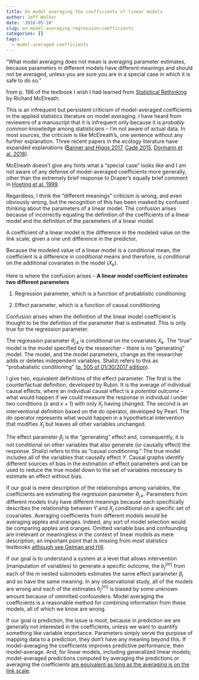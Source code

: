 ```yaml
---
title: On model averaging the coefficients of linear models
author: Jeff Walker
date: '2018-05-10'
slug: on-model-averaging-regression-coefficients
categories: []
tags:
  - model-averaged coefficients
---
```

"What model averaging does not mean is averaging parameter estimates, because parameters in different models have different meanings and should not be averaged, unless you are sure you are in a special case in which it is safe to do so."

from p. 196 of the textbook I wish I had learned from [Statistical Rethinking](http://xcelab.net/rm/statistical-rethinking/){target="_blank"} by Richard McElreath.

This is an infrequent but persistent criticism of model-averaged coefficients in the applied statistics literature on model averaging. I have heard from reviewers of a manuscript that it is infrequent only because it is *probably* common knowledge among statisticians -- I'm not aware of actual data. In most sources, the criticism is like McElreath's, one sentence without any further explanation. Three recent papers in the ecology literature have expanded explanations ([Banner and Higgs 2017](https://scholar.google.com/scholar?q=Considerations+for+assessing+model+averaging+of+regression+coefficients&hl=en&as_sdt=0&as_vis=1&oi=scholart&sa=X&ved=0ahUKEwjEkdHjh_TaAhWhwVkKHV21DEwQgQMIJTAA){target="_blank"}, [Cade 2015](https://scholar.google.com/scholar?hl=en&as_sdt=0%2C20&q=Model+averaging+and+muddled+multimodel+inferences&btnG=){target="_blank"}, [Dormann et al. 2018](https://scholar.google.com/scholar?hl=en&as_sdt=0%2C20&q=Model+averaging+in+ecology%3A+a+review+of+Bayesian%2C+information‐theoretic+and+tactical+approaches+for+predictive+inference&btnG=){target="_blank"}).

McElreath doesn't give any hints what a "special case" looks like and I am not aware of any defense of model-averaged coefficients more generally, other than the extremely brief response to Draper's equally brief comment in  [Hoeting et al. 1999](https://scholar.google.com/scholar?cluster=4093301480813393179&hl=en&as_sdt=0,20){target="_blank"}.

Regardless, I think the "different meanings" criticism is wrong, and even obviously wrong, but the recognition of this has been masked by confused thinking about the parameters of a linear model. The confusion arises because of incorrectly equating the definition of the coefficients of a linear model and the definition of the parameters of a linear model.

A coefficient of a linear model is the difference in the modeled value on the link scale, given a one unit difference in the predictor,

\begin{equation}
b_j.k = (\hat{Y}|X_j=x+1, X_k=x_k) - (\hat{Y}|X_j=x, X_k=x_k)
\end{equation}

Because the modeled value of a linear model is a conditional mean, the coefficient is a difference in conditional means and therefore, is conditional on the additional covariates in the model ($X_k$).

Here is where the confusion arises -- **A linear model coefficient estimates two different parameters**

1. Regression parameter, which is a function of probablistic conditioning
\begin{equation}
\theta_{j.k} = E[Y|X_j=x+1, X_k=x_k] - E[Y|X_j=x, X_k=x_k]
\end{equation}

2. Effect parameter, which is a function of causal conditioning
\begin{equation}
\beta_j = E((Y_i | {X_j=x+1}) - (Y_i | {X_j=x}))
\end {equation}

\begin{equation}
\beta_j = E(Y | do(X_j=x+1)) - E(Y | do(X_j=x))
\end{equation}

Confusion arises when the definition of the linear model coefficient is thought to be the defintion of the parameter that is estimated. This is only true for the regression parameter.

The regression parameter $\theta_{j.k}$ is conditional on the covariates $X_k$. The "true" model is the model specified by the researcher -- there is no "generating" model. The model, and the model parameters, change as the researcher adds or deletes independent variables. Shalizi refers to this as "probabalistic conditioning" ([p. 505 of 01/30/2017 edition](http://www.stat.cmu.edu/~cshalizi/ADAfaEPoV/){target="_blank"}).

I give two, equivalent definitions of the effect parameter. The first is the counterfactual definition, developed by Rubin. It is the average of individual causal effects, where an individual causal effect is a *potential outcome* -- what would happen if we could measure the response in individual $i$ under two conditions ($x$ and $x + 1$) with only $X_j$ having changed. The second is an interventional definition based on the $do$ operator, developed by Pearl. The $do$ operator represents what would happen in a hypothetical intervention that modifies $X_j$  but leaves all other variables unchanged.

The effect parameter $\beta_j$ is the "generating" effect and, consequently, it is not conditional on other variables that also generate (or causally effect) the response. Shalizi refers to this as "causal conditioning." The true model includes all of the variables that causally effect $Y$. Causal graphs identify different sources of bias in the estimation of effect parameters and can be used to reduce the true model down to the set of variables necessary to estimate an effect without bias.

If our goal is mere description of the relationships among variables, the coefficients are estimating the regression parameter $\theta_{j.k}$. Parameters from different models truly have different meanings because each specifically describes the relationship between $Y$ and $X_j$ conditional on a specific set of covariates. Averaging coefficients from different models would be averaging apples and oranges. Indeed, any sort of model selection would be comparing apples and oranges. Omitted variable bias and confounding are irrelevant or meaningless in the context of linear models as mere description, an important point that is missing from most statistics textbooks [although see Gelman and Hill](https://scholar.google.com/scholar?cluster=12625276465843289889&hl=en&as_sdt=0,20){target="_blank"}. 

If our goal is to understand a system at a level that allows intervention (manipulation of variables) to generate a specific outcome, the $b^[m]_j$ from each of the $m$ nested submodels estimates the same effect parameter $\beta_j$ and so have the same meaning. In any observational study, all of the models are wrong and each of the estimates $b^[m]_j$ is biased by some unknown amount because of ommitted confounders. Model averaging the coefficients is a reasonable method for combining information from these models, all of which we know are wrong.

If our goal is prediction, the issue is moot, because in prediction we are generally not interested in the coefficients, unless we want to quantify something like variable importance. Parameters simply serve the purpose of mapping data to a prediction, they don't have any meaning beyond this. If model-averaging the coefficients improves predictive performance, then model-average. And, for linear models, including generalized linear models, model-averaged predictions computed by averaging the predictions or averaging the coefficients [are equivalent as long as the averaging is on the link scale](/post/2018-05-04-model-averaged-coefficients-of-a-glm/).
